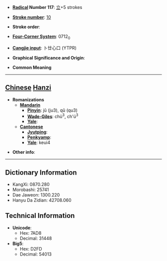 * '''[[Wiktionary:Chinese radical index| Radical]] Number 117''': [[Wiktionary:Chinese radical index 立|立]]+5 strokes

* '''[[Wiktionary:Chinese total strokes index|Stroke number]]''': [[Wiktionary:Chinese total strokes index 10|10]]

* '''Stroke order''': 

* '''[[Wiktionary:Chinese four corner index|Four-Corner System]]''': 0712<sub>0</sub>

* '''[[Wiktionary:Chinese Cangjie index|Cangjie input]]''': 卜廿心口 (YTPR)

* '''Graphical Significance and Origin''': 

* '''Common Meaning'''

----

== [[Chinese]] [[Hanzi]] ==

* '''Romanizations'''
** '''[[Mandarin]]'''
*** '''[[Pinyin]]''': jǔ (ju3), qǔ (qu3)
*** '''[[Wade-Giles]]''': chü<sup>3</sup>, ch'ü<sup>3</sup>
*** '''[[Yale]]''': 
** '''[[Cantonese]]'''
*** '''[[Jyutping]]''':
*** '''[[Penkyamp]]''': 
*** '''[[Yale]]''': keui4

* '''Other info''': 

----

== Dictionary Information ==

* KangXi: 0870.280
* Morobashi: 25741
* Dae Jaweon: 1300.220
* Hanyu Da Zidian: 42708.060

== Technical Information ==

* '''Unicode''':
** Hex: 7AD8
** Decimal: 31448
* '''Big5''':
** Hex: D2FD
** Decimal: 54013